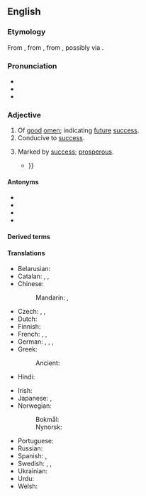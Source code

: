 ==English==

===Etymology===
From {{af|en|auspice|-ious}}, from {{der|en|la|auspicium|t=[[augury]]}}, from {{m|la|auspex|t=[[augur]]}}, possibly via {{der|en|fr|-}}.

===Pronunciation===
* {{IPA|/ɔːˈspɪʃəs/|lang=en}}
* {{audio|en-us-auspicious.ogg|Audio (US)|lang=en}}
* {{rhymes|ɪʃəs|lang=en}}

===Adjective===
{{en-adj}}

# Of [[good]] [[omen]]; indicating [[future]] [[success]].
# Conducive to [[success]].
#: {{syn|en|favourable|favorable|promising|propitious|fortunate|lucky}}
#: {{ux|en|This is an '''auspicious''' day.}}
# Marked by [[success]]; [[prosperous]].
#: {{syn|en|lucky|fortunate}}
#* {{RQ:Shakespeare Hamlet|act=I|scene=ii|page=153|column=2|lines=8–14|passage=Therefore our [[sometimes#Adjective|ſometimes]] Siſter, now our Queen, / Th’ imperiall [[jointress|Ioyntreſſe]] of this warlike State, / Haue we, as ’twere, with a defeated ioy, / With one '''Auſpicious''', and one Dropping eye, / With mirth in Funerall, and with [[dirge|Dirge]] in Marriage, / In equall Scale weighing Delight and [[dole#Etymology_2|Dole]] / Taken to Wife {{...}}}}

====Antonyms====
* {{l|en|disastrous}}
* {{l|en|ruinous}}
* {{l|en|inauspicious}}
* {{l|en|ominous}}

====Derived terms====
{{der2|auspiciously|auspiciousness|lang=en}}

====Translations====
{{trans-top|indicating future success}}
* Belarusian: {{t|be|спрыя́льны}}
* Catalan: {{t|ca|propici|m}}, {{t|ca|propícia|f}}, {{t+|ca|favorable|m|f}}
* Chinese:
*: Mandarin: {{t+|cmn|吉利|tr=jílì}}, {{t+|cmn|吉祥|tr=jíxiáng}}
* Czech: {{t|cs|slibný|m}}, {{t+|cs|nadějný|m}}, {{t|cs|příznivý|m}}
* Dutch: {{t+|nl|gunstig}}
* Finnish: {{t+|fi|lupaava}}
* French: {{t+|fr|propice}}, {{t+|fr|faste}}, {{t|fr|de bon augure}}
* German: {{t+|de|günstig}}, {{t+|de|vielversprechend}}, {{t+|de|verheißungsvoll}}, {{t|de|glückverheißend}}
* Greek: {{t+|el|ευοίωνος}}
*: Ancient: {{t|grc|αἴσιος}}
* Hindi: {{t+|hi|शुभ}}
{{trans-mid}}
* Irish: {{t|ga|dea-thuarúil}}
* Japanese: {{t+|ja|めでたい|tr=medetai}}, {{t+|ja|喜ばしい|tr=yorokobashii}}
* Norwegian:
*: Bokmål: {{t|nb|gunstig}}
*: Nynorsk: {{t|nn|gunstig}}
* Portuguese: {{t+|pt|promissor}}
* Russian: {{t+|ru|благоприя́тный}}
* Spanish: {{t+|es|prometedor}}, {{t+|es|propicio}}
* Swedish: {{t+|sv|lovande}}, {{t|sv|lyckobådande}}, {{t+|sv|gynnsam}}
* Ukrainian: {{t|uk|сприя́тливий}}
* Urdu: {{t|ur|شبھ|tr=śubh}}
* Welsh: {{t+|cy|ffafrol}}
{{trans-bottom}}